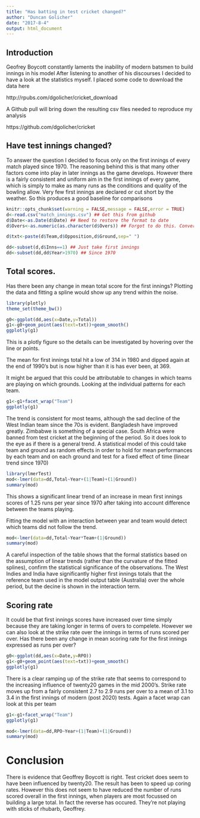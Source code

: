 ```yaml
---
title: "Has batting in test cricket changed?"
author: "Duncan Golicher"
date: "2017-8-4"
output: html_document
---
```


## Introduction

Geofrey Boycott constantly laments the inability of modern batsmen to build innings in his model After listening to another of his discourses I decided to have a look at the statistics myself.  I placed some code to download the data here

http://rpubs.com/dgolicher/cricket_download

A Github pull will bring down the resulting csv files needed to reproduce my analysis

https://github.com/dgolicher/cricket

## Have test innings changed?

To answer the question I decided to focus only on the first innings of every match played since 1970. The reasoning behind this is that many other factors come into play in later innings as the game develops. However there is a fairly consistent and uniform aim in the first innings of every game, which is simply to make as many runs as the conditions and quality of the bowling allow. Very few first innings are declared or cut short by the weather. So this produces a good baseline for comparisons

```r
knitr::opts_chunk$set(warning = FALSE,message = FALSE,error = TRUE)
d<-read.csv("match_innings.csv") ## Get this from github
d$Date<-as.Date(d$Date) ## Need to restore the format to date
d$Overs<-as.numeric(as.character(d$Overs)) ## Forgot to do this. Convert to numeric

d$txt<-paste(d$Team,d$Opposition,d$Ground,sep=" ")

dd<-subset(d,d$Inns==1) ## Just take first innings
dd<-subset(dd,dd$Year>1970) ## Since 1970
```

## Total scores.

Has there been any change in mean total score for the first innings? Plotting the data and fitting a spline would show up any trend within the noise.

```r
library(plotly)
theme_set(theme_bw())

g0<-ggplot(dd,aes(x=Date,y=Total))
g1<-g0+geom_point(aes(text=txt))+geom_smooth()
ggplotly(g1)
```

This is a plotly figure so the details can be investigated by hovering over the line or points.

The mean for first innings total hit a low of 314 in 1980 and dipped again at the end of 1990's but is now higher than it is has ever been, at 369.

It might be argued that this could be attributable to changes in which teams are playing on which grounds. Looking at the individual patterns for each team.

```r
g1<-g1+facet_wrap("Team")
ggplotly(g1)
```

The trend is consistent for most teams, although the sad decline of the West Indian team since the 70s is evident. Bangladesh have improved greatly. Zimbabwe is something of a special case. South Africa were banned from test cricket at the beginning of the period. So it does look to the eye as if there is a general trend. A statistical model of this could take team and ground as random effects in order to hold for mean performances by each team and on each ground and test for a fixed effect of time (linear trend since 1970)


```r
library(lmerTest)
mod<-lmer(data=dd,Total~Year+(1|Team)+(1|Ground))
summary(mod)
```

This shows a significant linear trend of an increase in mean first innings scores of 1.25 runs per year since 1970 after taking into account difference between the teams playing.

Fitting the model with an interaction between year and team would detect which teams did not follow the trend.

```r
mod<-lmer(data=dd,Total~Year*Team+(1|Ground))
summary(mod)
```

A careful inspection of the table shows that the formal statistics based on the assumption of linear trends (rather than the curvature of the fitted splines), confirm the statistical significance of the observations. The West Indies and India have significantly higher first innings totals that the reference team used in the model output table (Australia) over the whole period, but the decine is shown in the interaction term.


## Scoring rate

It could be that first innings scores have increased over time simply because they are taking longer in terms of overs to compelete. However we can also look at the strike rate over the innings in terms of runs scored per over. Has there been any change in mean scoring rate for the first innings expressed as runs per over? 

```r
g0<-ggplot(dd,aes(x=Date,y=RPO))
g1<-g0+geom_point(aes(text=txt))+geom_smooth()
ggplotly(g1)
```

There is a clear ramping up of the strike rate that seems to correspond to the increasing influence of twenty20 games in the mid 2000's. Strike rate moves up from a fairly consistent 2.7 to 2.9 runs per over to a mean of 3.1 to 3.4 in the first innings of modern (post 2020) tests. Again a facet wrap can look at this per team

```r
g1<-g1+facet_wrap("Team")
ggplotly(g1)
```


```r

mod<-lmer(data=dd,RPO~Year+(1|Team)+(1|Ground))
summary(mod)
```

# Conclusion

There is evidence that Geoffrey Boycott is right. Test cricket does seem to have been influenced by twenty20. The result has been to speed up coring rates. However this does not seem to have reduced the number of runs scored overall in the first innings, when players are most focussed on building a large total. In fact the reverse has occured. They're not playing with sticks of rhubarb, Geoffrey.
